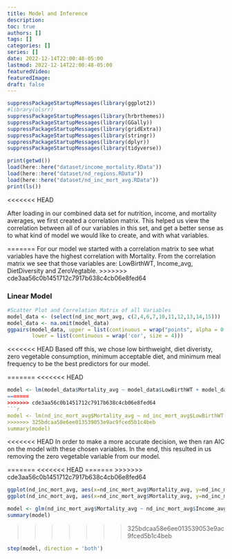 ```yaml
---
title: Model and Inference
description:
toc: true
authors: []
tags: []
categories: []
series: []
date: 2022-12-14T22:00:48-05:00
lastmod: 2022-12-14T22:00:48-05:00
featuredVideo:
featuredImage: 
draft: false
---
```







```r
suppressPackageStartupMessages(library(ggplot2)) 
#library(olsrr)
suppressPackageStartupMessages(library(hrbrthemes))
suppressPackageStartupMessages(library(GGally))
suppressPackageStartupMessages(library(gridExtra))
suppressPackageStartupMessages(library(stringr))
suppressPackageStartupMessages(library(dplyr))
suppressPackageStartupMessages(library(tidyverse))

print(getwd())
load(here::here("dataset/income_mortality.RData"))
load(here::here("dataset/nd_regions.RData"))
load(here::here("dataset/nd_inc_mort_avg.RData"))
print(ls())
```

<<<<<<< HEAD

After loading in our combined data set for nutrition, income, and mortality averages, we first created a correlation matrix. This helped us view the correlation between all of our variables in this set, and get a better sense as to what kind of model we would like to create, and with what variables. 


=======
For our model we started with a correlation matrix to see what variables have the highest correlation with Mortality. From the correlation matrix we see that those variables are: LowBirthWT, Income_avg, DietDiversity and ZeroVegtable.
>>>>>>> cde3aa56c0b1451712c7917b638c4cb06e8fed64

### Linear Model 

```r
#Scatter Plot and Correlation Matrix of all Variables
model_data <- (select(nd_inc_mort_avg, c(2,4,6,7,10,11,12,13,14,15)))
model_data <- na.omit(model_data)
ggpairs(model_data, upper = list(continuous = wrap("points", alpha = 0.3, size=0.1)),
        lower = list(continuous = wrap('cor', size = 4)))
```



<<<<<<< HEAD
Based off this, we chose low birthweight, diet diveristy, zero vegetable consumption, minimum acceptable diet, and minimum meal frequency to be the best predictors for our model. 



=======
<<<<<<< HEAD
```r
model <- lm(model_data$Mortality_avg ~ model_data$LowBirthWT + model_data$DietDiversity + model_data$ZeroVegtable + model_data$MinAcceptDiet + model_data$MinMealFreq)
=======
>>>>>>> cde3aa56c0b1451712c7917b638c4cb06e8fed64
```r
model <- lm(nd_inc_mort_avg$Mortality_avg ~ nd_inc_mort_avg$LowBirthWT + nd_inc_mort_avg$Income_avg + nd_inc_mort_avg$ExclusiveBreastFeeding + nd_inc_mort_avg$DietDiversity + nd_inc_mort_avg$ZeroVegtable)
>>>>>>> 325bdcaa58e6ee013539053e9ac9fced5b1c4beb
summary(model)
```


<<<<<<< HEAD
In order to make a more accurate decision, we then ran AIC on the model with these chosen variables. In the end, this resulted in us removing the zero vegetable variable from our model. 



=======
<<<<<<< HEAD
=======
>>>>>>> cde3aa56c0b1451712c7917b638c4cb06e8fed64
```r
ggplot(nd_inc_mort_avg, aes(x=nd_inc_mort_avg$Mortality_avg, y=nd_inc_mort_avg$Income_avg)) + geom_point()
ggplot(nd_inc_mort_avg, aes(x=nd_inc_mort_avg$Mortality_avg, y=nd_inc_mort_avg$DietDiversity)) + geom_point()

model <- glm(nd_inc_mort_avg$Mortality_avg ~ nd_inc_mort_avg$Income_avg + nd_inc_mort_avg$DietDiversity)
summary(model)
```

>>>>>>> 325bdcaa58e6ee013539053e9ac9fced5b1c4beb
```r
step(model, direction = 'both')
```


 


